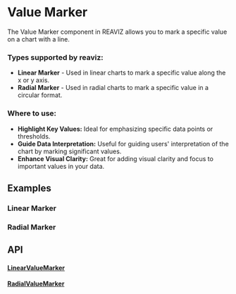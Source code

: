 

# Value Marker
The Value Marker component in REAVIZ allows you to mark a specific value on a chart with a line. 

### Types supported by reaviz:

- **Linear Marker** -  Used in linear charts to mark a specific value along the x or y axis.
- **Radial Marker** -  Used in radial charts to mark a specific value in a circular format.
### Where to use:

- **Highlight Key Values:** Ideal for emphasizing specific data points or thresholds.
- **Guide Data Interpretation:** Useful for guiding users' interpretation of the chart by marking significant values.
- **Enhance Visual Clarity:** Great for adding visual clarity and focus to important values in your data.

## Examples
### Linear Marker
<StoryRenderer path="components/AreaChartMarkers.story.tsx" name="LinearValueMarkers" storybookKey="charts-area-chart-markers--linear-value-markers" />

### Radial Marker
<StoryRenderer path="components/AreaChartMarkers.story.tsx" name="RadialValueMarkers" storybookKey="charts-area-chart-markers--radial-value-markers" />

## API

#### [LinearValueMarker](https://github.com/reaviz/reaviz/blob/master/src/common/ValueMarker/LinearValueMarker.tsx)
<PropsTable name="LinearValueMarker" />

#### [RadialValueMarker](https://github.com/reaviz/reaviz/blob/master/src/common/ValueMarker/RadialValueMarker.tsx)
<PropsTable name="RadialValueMarker" />
